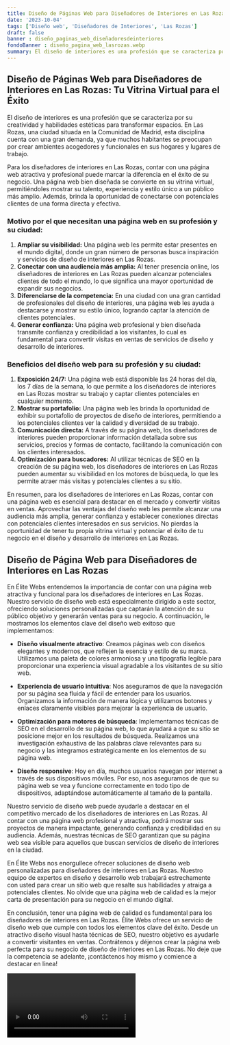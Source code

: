 ```yaml
---
title: Diseño de Páginas Web para Diseñadores de Interiores en Las Rozas
date: '2023-10-04'
tags: ['Diseño web', 'Diseñadores de Interiores', 'Las Rozas']
draft: false
banner : diseño_paginas_web_diseñadoresdeinteriores
fondoBanner : diseño_pagina_web_lasrozas.webp
summary: El diseño de interiores es una profesión que se caracteriza por su creatividad y habilidades estéticas para transformar espacios. En Las Rozas, una ciudad situada en la Comunidad de Madrid, esta disciplina cuenta con una gran demanda, ya que muchos habitantes se preocupan por crear ambientes acogedores y funcionales en sus hogares y lugares de trabajo.
---
```


## Diseño de Páginas Web para Diseñadores de Interiores en Las Rozas: Tu Vitrina Virtual para el Éxito

El diseño de interiores es una profesión que se caracteriza por su creatividad y habilidades estéticas para transformar espacios. En Las Rozas, una ciudad situada en la Comunidad de Madrid, esta disciplina cuenta con una gran demanda, ya que muchos habitantes se preocupan por crear ambientes acogedores y funcionales en sus hogares y lugares de trabajo.

Para los diseñadores de interiores en Las Rozas, contar con una página web atractiva y profesional puede marcar la diferencia en el éxito de su negocio. Una página web bien diseñada se convierte en su vitrina virtual, permitiéndoles mostrar su talento, experiencia y estilo único a un público más amplio. Además, brinda la oportunidad de conectarse con potenciales clientes de una forma directa y efectiva.

### Motivo por el que necesitan una página web en su profesión y su ciudad:

1. **Ampliar su visibilidad:** Una página web les permite estar presentes en el mundo digital, donde un gran número de personas busca inspiración y servicios de diseño de interiores en Las Rozas.
2. **Conectar con una audiencia más amplia:** Al tener presencia online, los diseñadores de interiores en Las Rozas pueden alcanzar potenciales clientes de todo el mundo, lo que significa una mayor oportunidad de expandir sus negocios.
3. **Diferenciarse de la competencia:** En una ciudad con una gran cantidad de profesionales del diseño de interiores, una página web les ayuda a destacarse y mostrar su estilo único, logrando captar la atención de clientes potenciales.
4. **Generar confianza:** Una página web profesional y bien diseñada transmite confianza y credibilidad a los visitantes, lo cual es fundamental para convertir visitas en ventas de servicios de diseño y desarrollo de interiores.

### Beneficios del diseño web para su profesión y su ciudad:

1. **Exposición 24/7:** Una página web está disponible las 24 horas del día, los 7 días de la semana, lo que permite a los diseñadores de interiores en Las Rozas mostrar su trabajo y captar clientes potenciales en cualquier momento.
2. **Mostrar su portafolio:** Una página web les brinda la oportunidad de exhibir su portafolio de proyectos de diseño de interiores, permitiendo a los potenciales clientes ver la calidad y diversidad de su trabajo.
3. **Comunicación directa:** A través de su página web, los diseñadores de interiores pueden proporcionar información detallada sobre sus servicios, precios y formas de contacto, facilitando la comunicación con los clientes interesados.
4. **Optimización para buscadores:** Al utilizar técnicas de SEO en la creación de su página web, los diseñadores de interiores en Las Rozas pueden aumentar su visibilidad en los motores de búsqueda, lo que les permite atraer más visitas y potenciales clientes a su sitio.

En resumen, para los diseñadores de interiores en Las Rozas, contar con una página web es esencial para destacar en el mercado y convertir visitas en ventas. Aprovechar las ventajas del diseño web les permite alcanzar una audiencia más amplia, generar confianza y establecer conexiones directas con potenciales clientes interesados en sus servicios. No pierdas la oportunidad de tener tu propia vitrina virtual y potenciar el éxito de tu negocio en el diseño y desarrollo de interiores en Las Rozas.

<GifSeo />

<Cta />

## Diseño de Página Web para Diseñadores de Interiores en Las Rozas

En Élite Webs entendemos la importancia de contar con una página web atractiva y funcional para los diseñadores de interiores en Las Rozas. Nuestro servicio de diseño web está especialmente dirigido a este sector, ofreciendo soluciones personalizadas que captarán la atención de su público objetivo y generarán ventas para su negocio. A continuación, le mostramos los elementos clave del diseño web exitoso que implementamos:

- **Diseño visualmente atractivo**: Creamos páginas web con diseños elegantes y modernos, que reflejen la esencia y estilo de su marca. Utilizamos una paleta de colores armoniosa y una tipografía legible para proporcionar una experiencia visual agradable a los visitantes de su sitio web.

- **Experiencia de usuario intuitiva**: Nos aseguramos de que la navegación por su página sea fluida y fácil de entender para los usuarios. Organizamos la información de manera lógica y utilizamos botones y enlaces claramente visibles para mejorar la experiencia de usuario.

- **Optimización para motores de búsqueda**: Implementamos técnicas de SEO en el desarrollo de su página web, lo que ayudará a que su sitio se posicione mejor en los resultados de búsqueda. Realizamos una investigación exhaustiva de las palabras clave relevantes para su negocio y las integramos estratégicamente en los elementos de su página web.

- **Diseño responsive**: Hoy en día, muchos usuarios navegan por internet a través de sus dispositivos móviles. Por eso, nos aseguramos de que su página web se vea y funcione correctamente en todo tipo de dispositivos, adaptándose automáticamente al tamaño de la pantalla.

Nuestro servicio de diseño web puede ayudarle a destacar en el competitivo mercado de los diseñadores de interiores en Las Rozas. Al contar con una página web profesional y atractiva, podrá mostrar sus proyectos de manera impactante, generando confianza y credibilidad en su audiencia. Además, nuestras técnicas de SEO garantizan que su página web sea visible para aquellos que buscan servicios de diseño de interiores en la ciudad.

En Élite Webs nos enorgullece ofrecer soluciones de diseño web personalizadas para diseñadores de interiores en Las Rozas. Nuestro equipo de expertos en diseño y desarrollo web trabajará estrechamente con usted para crear un sitio web que resalte sus habilidades y atraiga a potenciales clientes. No olvide que una página web de calidad es la mejor carta de presentación para su negocio en el mundo digital.

En conclusión, tener una página web de calidad es fundamental para los diseñadores de interiores en Las Rozas. Élite Webs ofrece un servicio de diseño web que cumple con todos los elementos clave del éxito. Desde un atractivo diseño visual hasta técnicas de SEO, nuestro objetivo es ayudarle a convertir visitantes en ventas. Contrátenos y déjenos crear la página web perfecta para su negocio de diseño de interiores en Las Rozas. No deje que la competencia se adelante, ¡contáctenos hoy mismo y comience a destacar en línea!

<Video />

<CtaBot job='Diseñadores de Interiores' city='Las Rozas'/>

<Gmaps query='Las Rozas+españa+maps' />